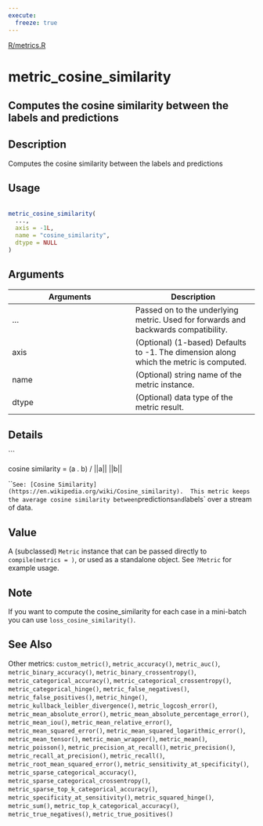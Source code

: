 ```yaml
---
execute:
  freeze: true
---
```


[R/metrics.R](https://github.com/rstudio/keras//blob/main/R/metrics.R#L749) 

# metric_cosine_similarity

## Computes the cosine similarity between the labels and predictions

## Description
 Computes the cosine similarity between the labels and predictions 


## Usage
```r
 
metric_cosine_similarity( 
  ..., 
  axis = -1L, 
  name = "cosine_similarity", 
  dtype = NULL 
) 
```

## Arguments
|Arguments|Description|
|---|---|
| ... | Passed on to the underlying metric. Used for forwards and backwards compatibility. |
| axis | (Optional) (1-based) Defaults to -1. The dimension along which the metric is computed. |
| name | (Optional) string name of the metric instance. |
| dtype | (Optional) data type of the metric result. |

## Details

 ```

cosine similarity = (a . b) / ||a|| ||b|| 

```  See: [Cosine Similarity](https://en.wikipedia.org/wiki/Cosine_similarity).  This metric keeps the average cosine similarity between `predictions` and `labels` over a stream of data. 


## Value
 A (subclassed) `Metric` instance that can be passed directly to `compile(metrics = )`, or used as a standalone object. See `?Metric` for example usage. 

## Note
 If you want to compute the cosine_similarity for each case in a mini-batch you can use `loss_cosine_similarity()`. 


## See Also
 Other metrics:  `custom_metric()`, `metric_accuracy()`, `metric_auc()`, `metric_binary_accuracy()`, `metric_binary_crossentropy()`, `metric_categorical_accuracy()`, `metric_categorical_crossentropy()`, `metric_categorical_hinge()`, `metric_false_negatives()`, `metric_false_positives()`, `metric_hinge()`, `metric_kullback_leibler_divergence()`, `metric_logcosh_error()`, `metric_mean_absolute_error()`, `metric_mean_absolute_percentage_error()`, `metric_mean_iou()`, `metric_mean_relative_error()`, `metric_mean_squared_error()`, `metric_mean_squared_logarithmic_error()`, `metric_mean_tensor()`, `metric_mean_wrapper()`, `metric_mean()`, `metric_poisson()`, `metric_precision_at_recall()`, `metric_precision()`, `metric_recall_at_precision()`, `metric_recall()`, `metric_root_mean_squared_error()`, `metric_sensitivity_at_specificity()`, `metric_sparse_categorical_accuracy()`, `metric_sparse_categorical_crossentropy()`, `metric_sparse_top_k_categorical_accuracy()`, `metric_specificity_at_sensitivity()`, `metric_squared_hinge()`, `metric_sum()`, `metric_top_k_categorical_accuracy()`, `metric_true_negatives()`, `metric_true_positives()` 

